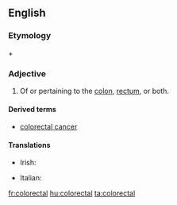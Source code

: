 ==English==


===Etymology===
{{en-term|colon}} + {{en-term|rectal}}

===Adjective===
{{en-adj|-}}

#{{medicine}} Of or pertaining to the [[colon]], [[rectum]], or both.

====Derived terms====
*[[colorectal cancer]]

====Translations====
{{trans-top|medicine: of or pertaining to the colon, rectum, or both}}
* Irish: {{t|ga|colaireicteach}}
{{trans-mid}}
* Italian: {{t|it|colorettale}}
{{trans-bottom}}

[[fr:colorectal]]
[[hu:colorectal]]
[[ta:colorectal]]
